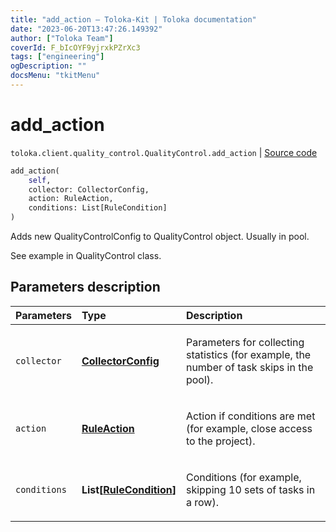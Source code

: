 ```yaml
---
title: "add_action — Toloka-Kit | Toloka documentation"
date: "2023-06-20T13:47:26.149392"
author: ["Toloka Team"]
coverId: F_bIcOYF9yjrxkPZrXc3
tags: ["engineering"]
ogDescription: ""
docsMenu: "tkitMenu"
---
```


# add_action

`toloka.client.quality_control.QualityControl.add_action` | [Source code](https://github.com/Toloka/toloka-kit/blob/v1.2.0/src/client/quality_control.py#L143)

```python
add_action(
    self,
    collector: CollectorConfig,
    action: RuleAction,
    conditions: List[RuleCondition]
)
```

Adds new QualityControlConfig to QualityControl object. Usually in pool.

See example in QualityControl class.

## Parameters description

| Parameters | Type | Description |
| :----------| :----| :-----------|
`collector`|**[CollectorConfig](/docs/toloka-kit/reference/toloka.client.collectors.CollectorConfig)**|<p>Parameters for collecting statistics (for example, the number of task skips in the pool).</p>
`action`|**[RuleAction](/docs/toloka-kit/reference/toloka.client.actions.RuleAction)**|<p>Action if conditions are met (for example, close access to the project).</p>
`conditions`|**List\[[RuleCondition](/docs/toloka-kit/reference/toloka.client.conditions.RuleCondition)\]**|<p>Conditions (for example, skipping 10 sets of tasks in a row).</p>